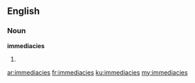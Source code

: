 ==English==
===Noun===
'''immediacies'''
# {{plural of|immediacy}}

[[ar:immediacies]]
[[fr:immediacies]]
[[ku:immediacies]]
[[my:immediacies]]